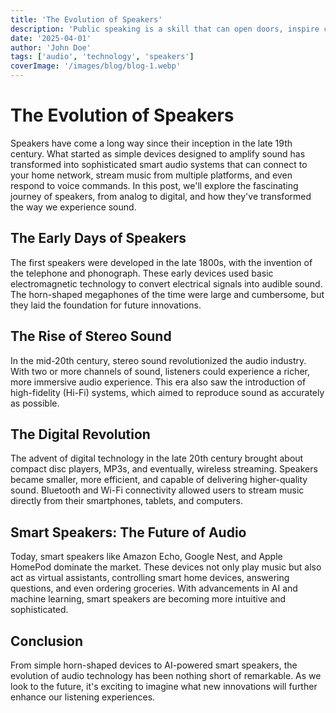 ```yaml
---
title: 'The Evolution of Speakers'
description: 'Public speaking is a skill that can open doors, inspire change, and leave a lasting impact.'
date: '2025-04-01'
author: 'John Doe'
tags: ['audio', 'technology', 'speakers']
coverImage: '/images/blog/blog-1.webp'
---
```


# The Evolution of Speakers

Speakers have come a long way since their inception in the late 19th century. What started as simple devices designed to amplify sound has transformed into sophisticated smart audio systems that can connect to your home network, stream music from multiple platforms, and even respond to voice commands. In this post, we'll explore the fascinating journey of speakers, from analog to digital, and how they've transformed the way we experience sound.

## The Early Days of Speakers

The first speakers were developed in the late 1800s, with the invention of the telephone and phonograph. These early devices used basic electromagnetic technology to convert electrical signals into audible sound. The horn-shaped megaphones of the time were large and cumbersome, but they laid the foundation for future innovations.

## The Rise of Stereo Sound

In the mid-20th century, stereo sound revolutionized the audio industry. With two or more channels of sound, listeners could experience a richer, more immersive audio experience. This era also saw the introduction of high-fidelity (Hi-Fi) systems, which aimed to reproduce sound as accurately as possible.

## The Digital Revolution

The advent of digital technology in the late 20th century brought about compact disc players, MP3s, and eventually, wireless streaming. Speakers became smaller, more efficient, and capable of delivering higher-quality sound. Bluetooth and Wi-Fi connectivity allowed users to stream music directly from their smartphones, tablets, and computers.

## Smart Speakers: The Future of Audio

Today, smart speakers like Amazon Echo, Google Nest, and Apple HomePod dominate the market. These devices not only play music but also act as virtual assistants, controlling smart home devices, answering questions, and even ordering groceries. With advancements in AI and machine learning, smart speakers are becoming more intuitive and sophisticated.

## Conclusion

From simple horn-shaped devices to AI-powered smart speakers, the evolution of audio technology has been nothing short of remarkable. As we look to the future, it's exciting to imagine what new innovations will further enhance our listening experiences.
